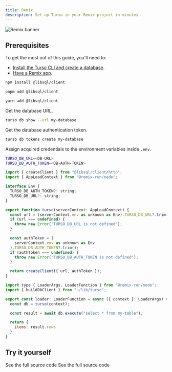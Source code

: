 ```yaml
---
title: Remix
description: Set up Turso in your Remix project in minutes
---
```


![Remix banner](/images/guides/remix-banner.png)

## Prerequisites

To get the most out of this guide, you'll need to:

- [Install the Turso CLI and create a database].
- [Have a Remix app].

<Steps>

<Step title="Install the libSQL JavaScript SDK">

<CodeGroup>

```bash npm
npm install @libsql/client
```

```bash pnpm
pnpm add @libsql/client
```

```bash yarn
yarn add @libsql/client
```

</CodeGroup>

</Step>

<Step title="Set up the database credentials.">

Get the database URL.

```bash
turso db show --url my-database
```
Get the database authentication token.

```bash
turso db tokens create my-database
```

Assign acquired credentials to the environment variables inside `.env`.

```bash
TURSO_DB_URL=<DB-URL>
TURSO_DB_AUTH_TOKEN=<DB-AUTH-TOKEN>
```
</Step>

<Step title="Initiate a LibSQL Client.">

```javascript app/lib/turso.ts
import { createClient } from "@libsql/client/http";
import { AppLoadContext } from "@remix-run/node";

interface Env {
  TURSO_DB_AUTH_TOKEN?: string;
  TURSO_DB_URL?: string;
}

export function turso(serverContext: AppLoadContext) {
  const url = (serverContext.env as unknown as Env).TURSO_DB_URL?.trim();
  if (url === undefined) {
    throw new Error("TURSO_DB_URL is not defined");
  }

  const authToken = (
    serverContext.env as unknown as Env
  ).TURSO_DB_AUTH_TOKEN?.trim();
  if (authToken === undefined) {
    throw new Error("TURSO_DB_AUTH_TOKEN is not defined");
  }

  return createClient({ url, authToken });
}
```
</Step>

<Step title="Fetch data from Turso.">

```javascript app/routes/_index.ts
import type { LoaderArgs, LoaderFunction } from "@remix-run/node";
import { buildDbClient } from "~/lib/turso";

export const loader: LoaderFunction = async ({ context }: LoaderArgs) => {
  const db = turso(context);

  const result = await db.execute("select * from my-table");

  return {
    items: result.rows
  }
}
```
</Step>

</Steps>

## Try it yourself

<CardGroup cols={2}>
  <Card title="An e-commerce store" icon="arrow-up-right-from-square" href="https://github.com/tursodatabase/examples/tree/master/app-the-mug-store">
    See the full source code
  </Card>
  <Card title="A Customer Relationship Management website" icon="arrow-up-right-from-square" href="https://github.com/tursodatabase/examples/tree/master/app-turso-crm">
    See the full source code
  </Card>
</CardGroup>

[Install the Turso CLI and create a database]: /cli/installation
[Have a Remix app]: https://remix.run/docs/en/main/start/quickstart#quick-start
